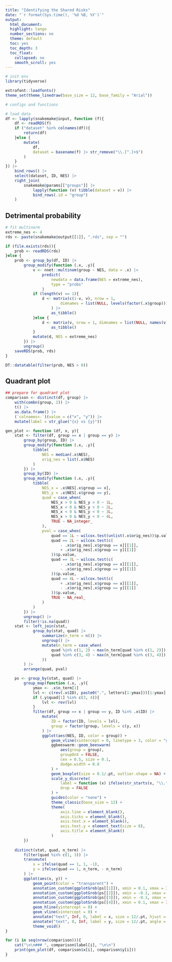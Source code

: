 ```yaml
---
title: "Identifying the Shared Risks"
date: "`r format(Sys.time(), '%d %B, %Y')`"
output:
  html_document:
  highlight: tango
  number_sections: no
  theme: default
  toc: yes
  toc_depth: 3
  toc_float:
    collapsed: no
    smooth_scroll: yes
---
```


```r
# init env
library(tidyverse)

extrafont::loadfonts()
theme_set(theme_linedraw(base_size = 12, base_family = "Arial"))
```

```r
# configs and functions
```

```r
# load data
df <- lapply(snakemake@input, function (f){
    df <- readRDS(f)
    if ("dataset" %in% colnames(df)){
        return(df)
    }else {
        mutate(
            df, 
            dataset = basename(f) |> str_remove("\\.[^.]+$")
        )
    }
}) |>
    bind_rows() |>
    select(dataset, ID, NES) |>
    right_join(
        snakemake@params[["groups"]] |>
            lapply(function (v) tibble(dataset = v)) |>
            bind_rows(.id = "group")
    )
```

## Detrimental probability
```r
# fit multinorm
extreme_nes <- 4
rds <- paste(snakemake@output[[1]], ".rds", sep = "")

if (file.exists(rds)){
    prob <- readRDS(rds)
}else {
    prob <- group_by(df, ID) |>
        group_modify(function (.x, .y){
            v <- nnet::multinom(group ~ NES, data = .x) |>
                predict(
                    newdata = data.frame(NES = extreme_nes),
                    type = "probs"
                )
            if (length(v) == 1){
                d <- matrix(c(1-v, v), nrow = 1, 
                        dimnames = list(NULL, levels(factor(.x$group)))
                    ) |>
                    as_tibble()
            }else {
                d <- matrix(v, nrow = 1, dimnames = list(NULL, names(v))) |>
                    as_tibble()
            }
            mutate(d, NES = extreme_nes)
        }) |>
        ungroup()
    saveRDS(prob, rds)
}

DT::datatable(filter(prob, NES > 0))
```

## Quadrant plot {.tabset}
```r
## prepare for quadrant plot
comparison <- distinct(df, group) |>
    with(combn(group, 2)) |>
    t() |>
    as.data.frame() |>
    (`colnames<-`)(value = c("x", "y")) |>
    mutate(label = str_glue("{x} vs {y}"))

gen_plot <- function (df, x, y){
    stat <- filter(df, group == x | group == y) |>
        group_by(group, ID) |>
        group_modify(function (.x, .y){
            tibble(
                NES = median(.x$NES),
                orig_nes = list(.x$NES)
            )
        }) |>
        group_by(ID) |>
        group_modify(function (.x, .y){
            tibble(
                NES_x = .x$NES[.x$group == x],
                NES_y = .x$NES[.x$group == y],
                quad = case_when(
                    NES_x > 0 & NES_y > 0 ~ 1L,
                    NES_x < 0 & NES_y > 0 ~ 2L,
                    NES_x < 0 & NES_y < 0 ~ 3L,
                    NES_x > 0 & NES_y < 0 ~ 4L,
                    TRUE ~ NA_integer_
                ),
                pval = case_when(
                    quad == 1L ~ wilcox.test(unlist(.x$orig_nes))$p.value,
                    quad == 2L ~ wilcox.test(c(
                        - .x$orig_nes[.x$group == x][[1]],
                        + .x$orig_nes[.x$group == y][[1]]
                    ))$p.value,
                    quad == 3L ~ wilcox.test(c(
                        - .x$orig_nes[.x$group == x][[1]],
                        - .x$orig_nes[.x$group == y][[1]]
                    ))$p.value,
                    quad == 4L ~ wilcox.test(c(
                        + .x$orig_nes[.x$group == x][[1]],
                        - .x$orig_nes[.x$group == y][[1]]
                    ))$p.value,
                    TRUE ~ NA_real_
                )
            )
        }) |>
        ungroup() |>
        filter(!is.na(quad))
    stat <- left_join(stat,
            group_by(stat, quad) |>
                summarize(n_term = n()) |>
                ungroup() |>
                mutate(n_term = case_when(
                    quad %in% c(1, 2) ~ max(n_term[quad %in% c(1, 2)]),
                    quad %in% c(3, 4) ~ max(n_term[quad %in% c(3, 4)])
                ))
        ) |>
        arrange(quad, pval)

    ps <- group_by(stat, quad) |>
        group_map(function (.x, .y){
            ymax <- .x$n_term[1]
            lvl <- c(rev(.x$ID), paste0(".", letters[1:ymax]))[1:ymax]
            if (.y$quad[1] %in% c(3, 4)){
                lvl <- rev(lvl)
            }
            filter(df, group == x | group == y, ID %in% .x$ID) |>
                mutate(
                    ID = factor(ID, levels = lvl),
                    group = factor(group, levels = c(y, x))
                ) |>
                ggplot(aes(NES, ID, color = group)) +
                    geom_vline(xintercept = 0, linetype = 3, color = "gray") +
                    ggbeeswarm::geom_beeswarm(
                        aes(group = group), 
                        groupOnX = FALSE, 
                        cex = 0.5, size = 0.1,
                        dodge.width = 0.8
                    ) +
                    geom_boxplot(size = 0.1/.pt, outlier.shape = NA) +
                    scale_y_discrete(
                        label = function (x) ifelse(str_starts(x, "\\."), "", x),
                        drop = FALSE
                    ) +
                    guides(color = "none") +
                    theme_classic(base_size = 12) +
                    theme(
                        axis.line = element_blank(),
                        axis.ticks = element_blank(),
                        axis.text.x = element_blank(),
                        axis.text.y = element_text(size = 8),
                        axis.title = element_blank()
                    )
        })
    
    distinct(stat, quad, n_term) |>
        filter(quad %in% c(1, 3)) |>
        transmute(
            x = ifelse(quad == 1, 1, -1),
            y = ifelse(quad == 1, n_term, - n_term)
        ) |>
        ggplot(aes(x, y)) +
            geom_point(color = "transparent") +
            annotation_custom(ggplotGrob(ps[[1]]), xmin = 0.1, xmax = Inf, ymin = 0.1, ymax = Inf) +
            annotation_custom(ggplotGrob(ps[[2]]), xmin = -0.1, xmax = -Inf, ymin = 0.1, ymax = Inf) +
            annotation_custom(ggplotGrob(ps[[3]]), xmin = -0.1, xmax = -Inf, ymin = -0.1, ymax = -Inf) +
            annotation_custom(ggplotGrob(ps[[4]]), xmin = 0.1, xmax = Inf, ymin = -0.1, ymax = -Inf) +
            geom_hline(yintercept = 0) +
            geom_vline(xintercept = 0) +
            annotate("text", Inf, 0, label = x, size = 12/.pt, hjust = 1, vjust = 1) +
            annotate("text", 0, Inf, label = y, size = 12/.pt, angle = 90, hjust = 1, vjust = 1) +
            theme_void()
}
```
```r
for (i in seq(nrow(comparison))){
    cat("\n\n### ", comparison$label[i], "\n\n")
    print(gen_plot(df, comparison$x[i], comparison$y[i]))
}
```
